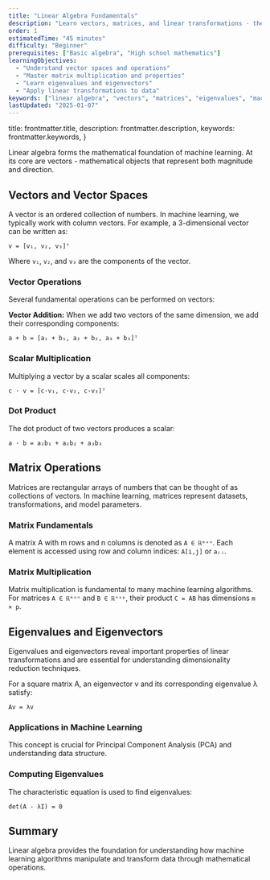 ```yaml
---
title: "Linear Algebra Fundamentals"
description: "Learn vectors, matrices, and linear transformations - the mathematical foundation of machine learning algorithms."
order: 1
estimatedTime: "45 minutes"
difficulty: "Beginner"
prerequisites: ["Basic algebra", "High school mathematics"]
learningObjectives:
  - "Understand vector spaces and operations"
  - "Master matrix multiplication and properties"
  - "Learn eigenvalues and eigenvectors"
  - "Apply linear transformations to data"
keywords: ["linear algebra", "vectors", "matrices", "eigenvalues", "machine learning"]
lastUpdated: "2025-01-07"
---
```


  title: frontmatter.title,
  description: frontmatter.description,
  keywords: frontmatter.keywords,
}

Linear algebra forms the mathematical foundation of machine learning. At its core are vectors - mathematical objects that represent both magnitude and direction.

## Vectors and Vector Spaces

A vector is an ordered collection of numbers. In machine learning, we typically work with column vectors. For example, a 3-dimensional vector can be written as:

```
v = [v₁, v₂, v₃]ᵀ
```

Where `v₁`, `v₂`, and `v₃` are the components of the vector.

### Vector Operations

Several fundamental operations can be performed on vectors:

**Vector Addition:** When we add two vectors of the same dimension, we add their corresponding components:

```
a + b = [a₁ + b₁, a₂ + b₂, a₃ + b₃]ᵀ
```

### Scalar Multiplication

Multiplying a vector by a scalar scales all components:

```
c · v = [c·v₁, c·v₂, c·v₃]ᵀ
```

### Dot Product

The dot product of two vectors produces a scalar:

```
a · b = a₁b₁ + a₂b₂ + a₃b₃
```

## Matrix Operations

Matrices are rectangular arrays of numbers that can be thought of as collections of vectors. In machine learning, matrices represent datasets, transformations, and model parameters.

### Matrix Fundamentals

A matrix A with m rows and n columns is denoted as `A ∈ ℝᵐˣⁿ`. Each element is accessed using row and column indices: `A[i,j]` or `aᵢⱼ`.

### Matrix Multiplication

Matrix multiplication is fundamental to many machine learning algorithms. For matrices `A ∈ ℝᵐˣⁿ` and `B ∈ ℝⁿˣᵖ`, their product `C = AB` has dimensions `m × p`.

## Eigenvalues and Eigenvectors

Eigenvalues and eigenvectors reveal important properties of linear transformations and are essential for understanding dimensionality reduction techniques.

For a square matrix A, an eigenvector v and its corresponding eigenvalue λ satisfy:

```
Av = λv
```

### Applications in Machine Learning

This concept is crucial for Principal Component Analysis (PCA) and understanding data structure.

### Computing Eigenvalues

The characteristic equation is used to find eigenvalues:

```
det(A - λI) = 0
```

## Summary

Linear algebra provides the foundation for understanding how machine learning algorithms manipulate and transform data through mathematical operations.